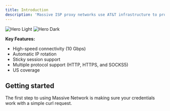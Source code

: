 ```yaml
---
title: Introduction
description: 'Massive ISP proxy networks use AT&T infrastructure to provide high-speed, rotating proxies across the US. With 10 Gbps speeds and automatic rotation capabilities, our proxies are perfect for your data collection needs.'
---
```


<img
  className="block dark:hidden"
  src="/images/hero-light.svg"
  alt="Hero Light"
/>
<img
  className="hidden dark:block"
  src="/images/hero-dark.svg"
  alt="Hero Dark"
/>

**Key Features:**
- High-speed connectivity (10 Gbps)
- Automatic IP rotation
- Sticky session support
- Multiple protocol support (HTTP, HTTPS, and SOCKS5)
- US coverage

## Getting started

The first step to using Massive Network is making sure your credentials work with a simple curl request.

